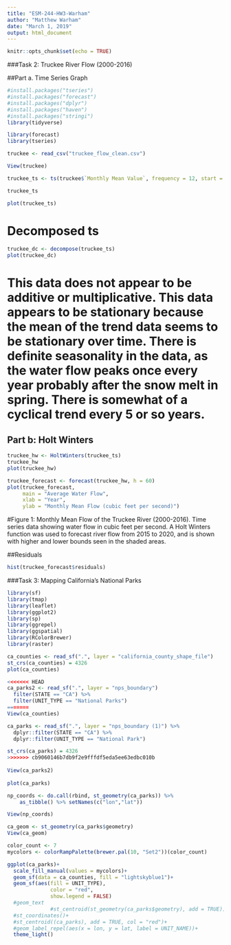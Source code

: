 ```yaml
---
title: "ESM-244-HW3-Warham"
author: "Matthew Warham"
date: "March 1, 2019"
output: html_document
---
```


```r
knitr::opts_chunk$set(echo = TRUE)
```

###Task 2: Truckee River Flow (2000-2016)

##Part a. Time Series Graph

```r

#install.packages("tseries")
#install.packages("forecast")
#install.packages("dplyr")
#install.packages("haven")
#install.packages("stringi")
library(tidyverse)

library(forecast)
library(tseries)

truckee <- read_csv("truckee_flow_clean.csv")

View(truckee)

```

```r

truckee_ts <- ts(truckee$`Monthly Mean Value`, frequency = 12, start = c(2000,1))

truckee_ts

plot(truckee_ts)

```


# Decomposed ts
```r

truckee_dc <- decompose(truckee_ts)
plot(truckee_dc)

```

# This data does not appear to be additive or multiplicative. This data appears to be stationary because the mean of the trend data seems to be stationary over time. There is definite seasonality in the data, as the water flow peaks once every year probably after the snow melt in spring. There is somewhat of a cyclical trend every 5 or so years.

## Part b: Holt Winters


```r

truckee_hw <- HoltWinters(truckee_ts)
truckee_hw
plot(truckee_hw)

truckee_forecast <- forecast(truckee_hw, h = 60)
plot(truckee_forecast,
     main = "Average Water Flow",
     xlab = "Year",
     ylab = "Monthly Mean Flow (cubic feet per second)")

```

#Figure 1: Monthly Mean Flow of the Truckee River (2000-2016). Time series data showing water flow in cubic feet per second. A Holt Winters function was used to forecast river flow from 2015 to 2020, and is shown with higher and lower bounds seen in the shaded areas. 

##Residuals

```r

hist(truckee_forecast$residuals)

```


###Task 3: Mapping California's National Parks

```r


library(sf)
library(tmap)
library(leaflet)
library(ggplot2)
library(sp)
library(ggrepel)
library(ggspatial)
library(RColorBrewer)
library(raster)

ca_counties <- read_sf(".", layer = "california_county_shape_file")
st_crs(ca_counties) = 4326
plot(ca_counties)

<<<<<<< HEAD
ca_parks2 <- read_sf(".", layer = "nps_boundary")  
  filter(STATE == "CA") %>% 
  filter(UNIT_TYPE == "National Parks")
=======
View(ca_counties)

ca_parks <- read_sf(".", layer = "nps_boundary (1)") %>% 
  dplyr::filter(STATE == "CA") %>% 
  dplyr::filter(UNIT_TYPE == "National Park")

st_crs(ca_parks) = 4326
>>>>>>> cb9060146b7db9f2e9fffdf5eda5ee63edbc010b
 
View(ca_parks2)
  
plot(ca_parks)

np_coords <- do.call(rbind, st_geometry(ca_parks)) %>% 
    as_tibble() %>% setNames(c("lon","lat"))

View(np_coords)

ca_geom <- st_geometry(ca_parks$geometry)
View(ca_geom)

color_count <- 7
mycolors <- colorRampPalette(brewer.pal(10, "Set2"))(color_count)

ggplot(ca_parks)+
  scale_fill_manual(values = mycolors)+
  geom_sf(data = ca_counties, fill = "lightskyblue1")+
  geom_sf(aes(fill = UNIT_TYPE),
              color = "red",
              show.legend = FALSE)
  #geom_text
              #st_centroid(st_geometry(ca_parks$geometry), add = TRUE)) +
  #st_coordinates()+
  #st_centroid((ca_parks), add = TRUE, col = "red")+
  #geom_label_repel(aes(x = lon, y = lat, label = UNIT_NAME))+
  theme_light()
      






```

